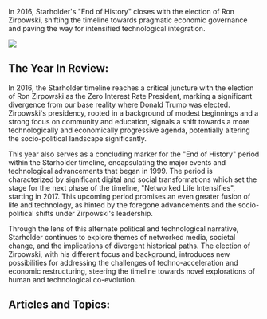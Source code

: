 In 2016, Starholder's "End of History" closes with the election of Ron Zirpowski, shifting the timeline towards pragmatic economic governance and paving the way for intensified technological integration.

![](https://www.blockstar.com/wp-content/uploads/2024/06/2016_end.png)

## The Year In Review:
In 2016, the Starholder timeline reaches a critical juncture with the election of Ron Zirpowski as the Zero Interest Rate President, marking a significant divergence from our base reality where Donald Trump was elected. Zirpowski's presidency, rooted in a background of modest beginnings and a strong focus on community and education, signals a shift towards a more technologically and economically progressive agenda, potentially altering the socio-political landscape significantly.

This year also serves as a concluding marker for the "End of History" period within the Starholder timeline, encapsulating the major events and technological advancements that began in 1999. The period is characterized by significant digital and social transformations which set the stage for the next phase of the timeline, "Networked Life Intensifies", starting in 2017. This upcoming period promises an even greater fusion of life and technology, as hinted by the foregone advancements and the socio-political shifts under Zirpowski's leadership.

Through the lens of this alternate political and technological narrative, Starholder continues to explore themes of networked media, societal change, and the implications of divergent historical paths. The election of Zirpowski, with his different focus and background, introduces new possibilities for addressing the challenges of techno-acceleration and economic restructuring, steering the timeline towards novel explorations of human and technological co-evolution.

## Articles and Topics:

